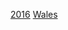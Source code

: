 {{National squad
| name      = 2016年歐洲國家盃威爾斯參賽名單
| bg        = #DA000C
| fg        = white
| bordercolor = #00AB39
| country   = 威爾斯
| comp link   = 2016年歐洲足球錦標賽
| comp        = 2016年-{zh-hans:欧洲足球锦标赛;zh-hk:歐洲國家盃;zh-tw:歐洲足球錦標賽;}-
| p1        = [[韋恩·軒尼斯|-{zh-hans:亨尼西; zh-hk:軒尼斯;}-]]
| p2        = [[基斯·根達|-{zh-hans:冈特尔; zh-hk:根達;}-]]
| p3        = [[尼爾·泰勒|-{zh-hans:泰勒;zh-hk:泰萊;zh-tw:泰勒;}-]]
| p4        = [[賓·戴維斯 (1993年)|-{zh-hans:本·戴维斯;zh-hk:賓·戴維斯;zh-tw:本·戴維斯}-]]
| p5        = [[詹姆斯·切斯特|-{zh-hans:切斯特; zh-hk:謝斯達;}-]]
| p6        = [[艾殊利·威廉斯|-{zh-hans:阿什利·威廉姆斯; zh-hk:艾殊利·威廉斯;}-]] [[File:Captain sports.svg|10px|link=隊長 (足球)|alt=队长]]
| p7        = [[乔·艾伦|-{zh-hans:艾伦; zh-hk:阿倫;}-]]
| p8        = [[安迪·金|-{zh-hans:金; zh-hk:京治;}-]]
| p9        = [[哈爾·笠臣-簡奴|-{zh-hans:罗伯森-卡努;zh-hk:笠臣-簡奴;zh-tw:羅伯森-卡努}-]]
| p10       = [[阿隆·拉姆塞|-{zh-hans:拉姆塞;zh-hk:藍斯;zh-tw:拉姆塞;}-]]
| p11       = [[加雷斯·贝尔|-{zh-hans:贝尔;zh-hk:巴利;zh-tw:貝爾;}-]]
| p12       = [[奧文·威廉斯|-{zh-hans:科·威廉姆斯; zh-hk:方·威廉斯;}-]]
| p13       = [[喬治·威廉斯|-{zh-hans:乔治·威廉姆斯; zh-hk:佐治·威廉斯;}-]]
| p14       = [[大衛·艾華斯|-{zh-hans:爱德华兹; zh-hk:艾華斯; zh-tw:愛華士;}-]]
| p15       = [[查斯·李察士|-{zh-hans:理查兹; zh-hk:李察士;}-]]
| p16       = [[乔·莱德利|-{zh-hans:莱德利; zh-hk:列特利;}-]]
| p17       = [[大卫·科特里尔|-{zh-hans:科特里尔; zh-hk:哥達利爾;}-]]
| p18       = [[森·禾基斯|-{zh-hans:沃科斯; zh-hk:禾基斯;}-]]
| p19       = [[詹姆斯·科林斯|-{zh-hans:科林斯;zh-hk:哥連斯;zh-tw:柯林斯;}-]]
| p20       = [[約拿坦·威廉姆斯|-{zh-hans:约拿坦·威廉姆斯; zh-hk:莊拿芬·威廉斯;}-]]
| p21       = [[丹尼·瓦德 (威爾斯球員)|-{zh-hans:瓦德; zh-hk:禾特;}-]]
| p22       = [[大衛·禾根|-{zh-hans:沃恩; zh-hk:禾根;}-]]
| p23       = [[西蒙·切爾奇|-{zh-cn:切尔奇; zh-hk:卓治; zh-tw:切爾奇;}-]]
| coach      = [[基斯·高文 (足球員)|-{zh-cn:科尔曼;zh-tw:科爾曼;zh-hk:高文}-]]
}}<noinclude>
[[Category:威爾斯足球代表隊|2016]]
[[Category:2016年欧洲足球锦标赛参赛名单模板|Wales]]
</noinclude>